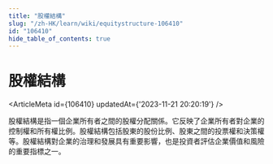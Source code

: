 ```yaml
---
title: "股權結構"
slug: "/zh-HK/learn/wiki/equitystructure-106410"
id: "106410"
hide_table_of_contents: true
---
```



# 股權結構

<ArticleMeta id={106410} updatedAt={'2023-11-21 20:20:19'} />
<div className='border-solid border-b border-t-0 my-4 border-[var(--ifm-color-gray-300)]' />

股權結構是指一個企業所有者之間的股權分配關係。它反映了企業所有者對企業的控制權和所有權比例。股權結構包括股東的股份比例、股東之間的投票權和決策權等。股權結構對企業的治理和發展具有重要影響，也是投資者評估企業價值和風險的重要指標之一。

